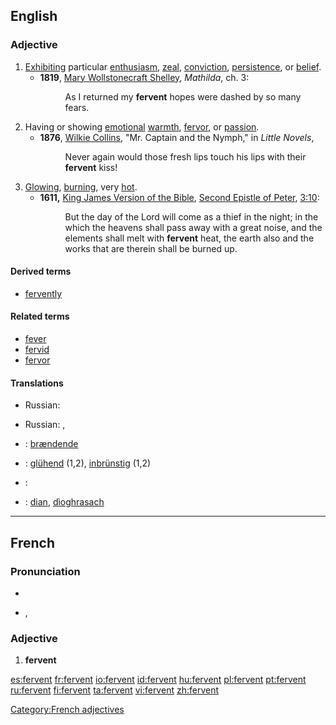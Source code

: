 ==English==

===Adjective===
{{en-adj}}

# [[exhibit|Exhibit]]ing particular [[enthusiasm]], [[zeal]], [[conviction]], [[persistence]], or [[belief]].
#*'''1819''', [[w:Mary Wollstonecraft Shelley|Mary Wollstonecraft Shelley]], ''Mathilda'', ch. 3:
#*:As I returned my '''fervent''' hopes were dashed by so many fears.
# Having or showing [[emotion]]al [[warmth]], [[fervor]], or [[passion]].
#*'''1876''', [[w:Wilkie Collins|Wilkie Collins]], "Mr. Captain and the Nymph," in ''Little Novels'',
#*:Never again would those fresh lips touch his lips with their '''fervent''' kiss!
# [[glowing|Glowing]], [[burning]], very [[hot]].
#* '''1611,''' [[w:King James Version of the Bible|King James Version of the Bible]], [[w:Second Epistle of Peter|Second Epistle of Peter]], [[s:Bible (King James)/2 Peter#Chapter 3|3:10]]:
#*:But the day of the Lord will come as a thief in the night; in the which the heavens shall pass away with a great noise, and the elements shall melt with '''fervent''' heat, the earth also and the works that are therein shall be burned up.

====Derived terms====
* [[fervently]]

====Related terms====
* [[fever]]
* [[fervid]]
* [[fervor]]

====Translations====
{{trans-top|exhibiting particular enthusiasm, zeal, conviction, persistence, or belief}}
{{trans-mid}}
* Russian: {{t|ru|пламенный|sc=Cyrl|tr=plám'ennyj}}
{{trans-bottom}}

{{trans-top|having or showing emotional warmth, fervor, or passion}}
{{trans-mid}}
* Russian: {{t|ru|пламенный|sc=Cyrl|tr=plám'ennyj}}, {{t|ru|жаркий|sc=Cyrl|tr=žárkij}}
{{trans-bottom}}

{{trans-top|glowing, burning, very hot}}
{{trans-mid}}
{{trans-bottom}}

{{checktrans-top}}
* {{ttbc|Danish}}: [[brændende]]
* {{ttbc|German}}: [[glühend]] (1,2), [[inbrünstig]] (1,2)
* {{ttbc|Kurdish}}: {{KUchar|[[گه‌رمی]]}}
{{trans-mid}}
* {{ttbc|Scottish Gaelic}}: [[dian]], [[dìoghrasach]]
{{trans-bottom}}

----

==French==

===Pronunciation===
* {{audio|Fr-fervent.ogg|audio}}
* {{IPA|lang=fr|/fɛʁ.vɑ̃/}}, {{SAMPA|/fER.vA~/}}

===Adjective===
{{fr-infl-adj|sm=fervent|sf=fervente|pm=fervents|pf=ferventes|smp=fɛʁ.vɑ̃|sfp=fɛʁ.vɑ̃t|pmp=fɛʁ.vɑ̃|pfp=fɛʁ.vɑ̃t}}

# '''fervent'''

[[Category:French adjectives]]

[[es:fervent]]
[[fr:fervent]]
[[io:fervent]]
[[id:fervent]]
[[hu:fervent]]
[[pl:fervent]]
[[pt:fervent]]
[[ru:fervent]]
[[fi:fervent]]
[[ta:fervent]]
[[vi:fervent]]
[[zh:fervent]]
